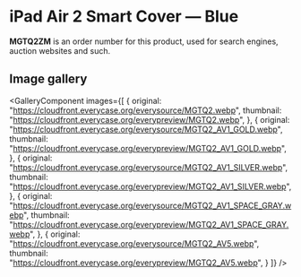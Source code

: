 
# iPad Air 2 Smart Cover — Blue

<Callout type='info' emoji='👉🏻'>**MGTQ2ZM** is an order number for this product, used for search engines, auction websites and such.</Callout>

## Image gallery

<GalleryComponent
    images={[
      {
        original: "https://cloudfront.everycase.org/everysource/MGTQ2.webp",
        thumbnail: "https://cloudfront.everycase.org/everypreview/MGTQ2.webp",
      },
      {
        original: "https://cloudfront.everycase.org/everysource/MGTQ2_AV1_GOLD.webp",
        thumbnail: "https://cloudfront.everycase.org/everypreview/MGTQ2_AV1_GOLD.webp",
      },
      {
        original: "https://cloudfront.everycase.org/everysource/MGTQ2_AV1_SILVER.webp",
        thumbnail: "https://cloudfront.everycase.org/everypreview/MGTQ2_AV1_SILVER.webp",
      },
      {
        original: "https://cloudfront.everycase.org/everysource/MGTQ2_AV1_SPACE_GRAY.webp",
        thumbnail: "https://cloudfront.everycase.org/everypreview/MGTQ2_AV1_SPACE_GRAY.webp",
      },
      {
        original: "https://cloudfront.everycase.org/everysource/MGTQ2_AV5.webp",
        thumbnail: "https://cloudfront.everycase.org/everypreview/MGTQ2_AV5.webp",
      }
    ]}
  />
